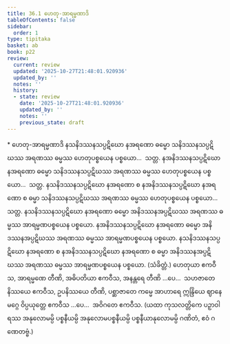 ```yaml
---
title: 36.1 ဟေတု-အာရမ္မဏာဒိ
tableOfContents: false
sidebar:
  order: 1
type: tipitaka
basket: ab
book: p22
review:
  current: review
  updated: '2025-10-27T21:48:01.920936'
  updated_by: ''
  notes: ''
  history:
  - state: review
    date: '2025-10-27T21:48:01.920936'
    updated_by: ''
    notes: ''
    previous_state: draft
---
```



<ReviewStatus review={frontmatter.review} showDetails={true} />

<HypothesisAnnotation frontmatter={frontmatter} />

<DynamicBreadcrumb />

<Paragraph type="center" book="p22">
* ဟေတု-အာရမ္မဏာဒိ
</Paragraph>

<Division number="115" book="p22" e="ch" v="40" p="400">

<Paragraph number="257" book="p22">
နသနိဒဿနသပ္ပဋိဃော နအရဏော ဓမ္မော သနိဒဿနသပ္ပဋိဃဿ အရဏဿ ဓမ္မဿ ဟေတုပစ္စယေန ပစ္စယော…  သတ္တ.
</Paragraph>

<Paragraph number="258" book="p22">
နအနိဒဿနသပ္ပဋိဃော နအရဏော ဓမ္မော သနိဒဿနသပ္ပဋိဃဿ အရဏဿ ဓမ္မဿ ဟေတုပစ္စယေန ပစ္စယော…  သတ္တ.
</Paragraph>

<Paragraph number="259" book="p22">
နသနိဒဿနသပ္ပဋိဃော နအရဏော စ နအနိဒဿနသပ္ပဋိဃော နအရဏော စ ဓမ္မာ သနိဒဿနသပ္ပဋိဃဿ အရဏဿ ဓမ္မဿ ဟေတုပစ္စယေန ပစ္စယော…  သတ္တ.
</Paragraph>

</Division>
<Division number="116" book="p22" e="ch" v="40" p="401">

<Paragraph number="260" book="p22">
နသနိဒဿနသပ္ပဋိဃော နအရဏော ဓမ္မော အနိဒဿနအပ္ပဋိဃဿ အရဏဿ ဓမ္မဿ အာရမ္မဏပစ္စယေန ပစ္စယော. နအနိဒဿနသပ္ပဋိဃော နအရဏော ဓမ္မော အနိဒဿနအပ္ပဋိဃဿ အရဏဿ ဓမ္မဿ အာရမ္မဏပစ္စယေန ပစ္စယော. နသနိဒဿနသပ္ပဋိဃော နအရဏော စ နအနိဒဿနသပ္ပဋိဃော နအရဏော စ ဓမ္မာ အနိဒဿနအပ္ပဋိဃဿ အရဏဿ ဓမ္မဿ အာရမ္မဏပစ္စယေန ပစ္စယော. (သံခိတ္တံ.)
</Paragraph>

</Division>
<Division number="117" book="p22" e="ch" v="40" p="401">

<Paragraph number="261" book="p22">
ဟေတုယာ ဧကဝီသ, အာရမ္မဏေ တီဏိ, အဓိပတိယာ ဧကဝီသ, အနန္တရေ တီဏိ …ပေ…  သဟဇာတေ နိဿယေ ဧကဝီသ, ဥပနိဿယေ တီဏိ, ပစ္ဆာဇာတေ ကမ္မေ အာဟာရေ ဣန္ဒြိယေ ဈာနေ မဂ္ဂေ ဝိပ္ပယုတ္တေ ဧကဝီသ …ပေ…  အဝိဂတေ ဧကဝီသ.
</Paragraph>

<Paragraph number="262" book="p22">
(ယထာ ကုသလတ္တိကေ ပဉှာဝါရဿ အနုလောမမ္ပိ ပစ္စနီယမ္ပိ အနုလောမပစ္စနီယမ္ပိ ပစ္စနီယာနုလောမမ္ပိ ဂဏိတံ, ဧဝံ ဂဏေတဗ္ဗံ.)
</Paragraph>
</Division>